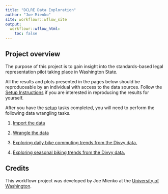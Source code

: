 ```yaml
---
title: "DCLRE Data Exploration"
author: "Joe Mienko"
site: workflowr::wflow_site
output:
  workflowr::wflow_html:
    toc: false
---
```


## Project overview

The purpose of this project is to gain insight into the standards-based legal representation
pilot taking place in Washington State. 

All the results and plots presented in the pages below should be
reproduceable by an individual with access to the data sources. Follow the
[Setup Instructions](setup.html) if you are interested in reproducing
the results for yourself.

After you have the [setup](setup.html) tasks completed, you will need to perform the following data wrangling tasks. 

1. [Import the data](data_import.html) 

2. [Wrangle the data](data_wrangling.html)

3. [Exploring daily bike commuting trends from the Divvy
data.](time-of-day-trends.html)

4. [Exploring seasonal biking trends from the Divvy
data.](seasonal-trends.html)

## Credits

This workflowr project was developed by Joe Mienko at the [University of
Washington](https://www.uw.edu).

